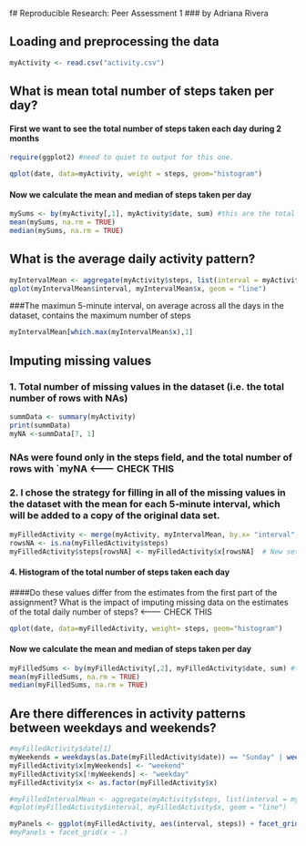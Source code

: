 f# Reproducible Research: Peer Assessment 1
### by Adriana Rivera






## Loading and preprocessing the data
```r
myActivity <- read.csv("activity.csv")

```


## What is mean total number of steps taken per day?
#### First we want to see the total number of steps taken each day during 2 months
```r
require(ggplot2) #need to quiet to output for this one.
```

```r
qplot(date, data=myActivity, weight = steps, geom="histogram")
```

#### Now we calculate the mean and median of steps taken per day
```r
mySums <- by(myActivity[,1], myActivity$date, sum) #this are the total number of steps per day.
mean(mySums, na.rm = TRUE)
median(mySums, na.rm = TRUE)
```


## What is the average daily activity pattern?
```r
myIntervalMean <- aggregate(myActivity$steps, list(interval = myActivity$interval), mean, na.rm=TRUE) #this are the total number of steps per day.
qplot(myIntervalMean$interval, myIntervalMean$x, geom = "line")
```

###The maximun 5-minute interval, on average across all the days in the dataset, contains the maximum number of steps
```r
myIntervalMean[which.max(myIntervalMean$x),1]

```

## Imputing missing values
### 1. Total number of missing values in the dataset (i.e. the total number of rows with NAs)
```r
summData <- summary(myActivity)
print(summData)
myNA <-summData[7, 1]
```
### NAs were found only in the steps field, and the total number of rows with `myNA  <------- CHECK THIS

### 2. I chose the strategy for filling in all of the missing values in the dataset with the mean for each 5-minute interval, which will be added to a copy of the original data set.

```r
myFilledActivity <- merge(myActivity, myIntervalMean, by.x= "interval", by.y= "interval", sort=FALSE) #Added extra col with means of respective time interval.
rowsNA <- is.na(myFilledActivity$steps)
myFilledActivity$steps[rowsNA] <- myFilledActivity$x[rowsNA]  # New set is correctly filled. I only have the extra column x, which will be unused
```

#### 4. Histogram of the total number of steps taken each day
####Do these values differ from the estimates from the first part of the assignment? What is the impact of imputing missing data on the estimates of the total daily number of steps? <------- CHECK THIS

```r
qplot(date, data=myFilledActivity, weight= steps, geom="histogram")
```
#### Now we calculate the mean and median of steps taken per day
```r
myFilledSums <- by(myFilledActivity[,2], myFilledActivity$date, sum) #this are the total number of steps per day.
mean(myFilledSums, na.rm = TRUE)
median(myFilledSums, na.rm = TRUE)
```



## Are there differences in activity patterns between weekdays and weekends?
```r
#myFilledActivity$date[1]
myWeekends = weekdays(as.Date(myFilledActivity$date)) == "Sunday" | weekdays(as.Date(myFilledActivity$date)) == "Saturday"
myFilledActivity$x[myWeekends] <- "weekend"
myFilledActivity$x[!myWeekends] <- "weekday"
myFilledActivity$x <- as.factor(myFilledActivity$x)

#myFilledIntervalMean <- aggregate(myActivity$steps, list(interval = myActivity$interval), mean, na.rm=TRUE)
#qplot(myFilledActivity$interval, myFilledActivity$x, geom = "line")

myPanels <- ggplot(myFilledActivity, aes(interval, steps)) + facet_grid(x ~ .) +stat_summary(fun.y = mean, geom = "line")    #+ geom_line()
#myPanels + facet_grid(x ~ .)

```
